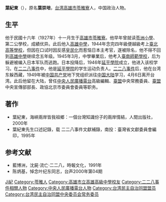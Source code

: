 '''葉紀東'''（{{bd|1927年||2000年|2月11日}}），原名'''葉崇培'''，[[台湾|台湾]][[高雄市|高雄市]][[苓雅寮|苓雅寮]]人，中国政治人物。

== 生平 ==
他于民國十六年（1927年）十一月生于[[高雄市|高雄市]][[苓雅寮|苓雅寮]]。他早年曾就读[[苓洲小學|苓洲小學]]、第二公學校，成績优异。此后他入[[高雄中學|高雄中學]]，1944年念完四年級便越級考上[[臺北高等學校|臺北高等學校]]，但因在口试时因反感[[皇民化|皇民化]]而惹恼日本主考官，遂被除名，他不得不回到[[高雄中學|高雄中學]]继续念五年级。1945年3月，中學畢業后，他考入[[臺南師範學校|臺南師範學校]]，后为躲避被编入日本军队而逃跑。日本投降后，1946年[[延平學院|延平學院]]成立，他进入该校学习。在[[二二八事件|二二八事件]]中，他是[[延平學院|延平學院]]的学生运动负责人。[[二二八事件|二二八事件]]后，他在台湾东躲西藏，1949年被[[中国共产党|中国共产党]]地下党组织派往[[中国大陆|中国大陆]]学习，4月6日离开台湾。此后他留在大陆，曾任[[中央人民廣播電台|中央人民廣播電台]]高級編輯、[[臺盟|臺盟]]中央常務委員、[[臺盟|臺盟]]中央宣傳部部長、政協北京市委員會委員等职务。

== 著作 ==
* 葉紀東，海峽兩岸皆我祖鄉：一個台灣知識份子的兩岸情結，人間出版社，2000年
* 葉紀東先生口述記錄，载 二二八事件文獻補錄，南投：臺灣省文獻委員會編印，1995年

== 参考文献 ==
* 藍博洲，沈屍·流亡·二二八，時報文化，1991年
* 陈炳基，悼念叶纪东同志，台声2000年第04期

{{台湾民主自治同盟第三届总部理事会}}
{{台湾民主自治同盟第四届中央委员会}}
{{台湾民主自治同盟第五届中央委员会}}
{{中华全国台湾同胞联谊会第三届理事会}}

{{Authority control}}
{{DEFAULTSORT:Ye叶}}
[[Category:葉姓|Ji紀]]
[[Category:苓雅人|Category:苓雅人]]
[[Category:高雄市立高雄高級中學校友|Category:高雄市立高雄高級中學校友]]
[[Category:二二八事件相關人物|Category:二二八事件相關人物]]
[[Category:中央人民廣播電台人物|Category:中央人民廣播電台人物]]
[[Category:台湾民主自治同盟盟员|Category:台湾民主自治同盟盟员]]
[[Category:台湾民主自治同盟中央委员会常务委员|Category:台湾民主自治同盟中央委员会常务委员]]